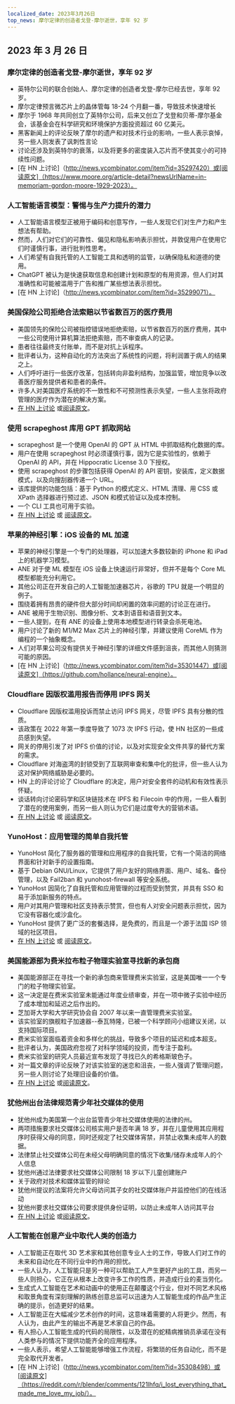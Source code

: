 ```yaml
---
localized_date: 2023年3月26日
top_news: 摩尔定律的创造者戈登-摩尔逝世，享年 92 岁
---
```




<CallToAction />

<Steps>

## 2023 年 3 月 26 日

### 摩尔定律的创造者戈登-摩尔逝世，享年 92 岁

- 英特尔公司的联合创始人、摩尔定律的创造者戈登-摩尔已经去世，享年 92 岁。
- 摩尔定律预言微芯片上的晶体管每 18-24 个月翻一番，导致技术快速增长
- 摩尔于 1968 年共同创立了英特尔公司，后来又创立了戈登和贝蒂-摩尔基金会，该基金会在科学研究和环境保护方面投资超过 60 亿美元。
- 黑客新闻上的评论反映了摩尔的遗产和对技术行业的影响，一些人表示哀悼，另一些人则发表了讽刺性言论
- 讨论还涉及到英特尔的衰落，以及将更多的密度装入芯片而不使其变小的可持续性问题。
- [在 HN 上讨论]（http://news.ycombinator.com/item?id=35297420）或[阅读原文]（https://www.moore.org/article-detail?newsUrlName=in-memoriam-gordon-moore-1929-2023）。

### 人工智能语言模型：警惕与生产力提升的潜力

- 人工智能语言模型正被用于编码和创意写作，一些人发现它们对生产力和产生想法有帮助。
- 然而，人们对它们的可靠性、偏见和隐私影响表示担忧，并敦促用户在使用它们时谨慎行事，进行批判性思考。
- 人们希望有自我托管的人工智能工具和透明的监管，以确保隐私和道德的使用。
- ChatGPT 被认为是快速获取信息和创建计划和原型的有用资源，但人们对其准确性和可能被滥用于广告和推广某些想法表示担忧。
- [在 HN 上讨论]（http://news.ycombinator.com/item?id=35299071）。

### 美国保险公司拒绝合法索赔以节省数百万的医疗费用

- 美国领先的保险公司被指控错误地拒绝索赔，以节省数百万的医疗费用，其中一些公司使用计算机算法拒绝索赔，而不审查病人的记录。
- 患者往往最终支付账单，而不是对抗上诉程序。
- 批评者认为，这种自动化的方法突出了系统性的问题，将利润置于病人的结果之上。
- 人们呼吁进行一些医疗改革，包括转向非盈利结构，加强监管，增加竞争以改善医疗服务提供者和患者的条件。
- 许多人对美国医疗系统的不一致性和不可预测性表示失望，一些人主张将政府管理的医疗作为潜在的解决方案。
- [在 HN 上讨论](http://news.ycombinator.com/item?id=35304017) 或[阅读原文](https://www.propublica.org/article/cigna-pxdx-medical-health-insurance-rejection-claims)。

### 使用 scrapeghost 库用 GPT 抓取网站

- scrapeghost 是一个使用 OpenAI 的 GPT 从 HTML 中抓取结构化数据的库。
- 用户在使用 scrapeghost 时必须谨慎行事，因为它是实验性的，依赖于 OpenAI 的 API，并在 Hippocratic License 3.0 下授权。
- 使用 scrapeghost 的步骤包括获得 OpenAI 的 API 密钥，安装库，定义数据模式，以及向搜刮器传递一个 URL。
- 该库提供的功能包括：基于 Python 的模式定义、HTML 清理、用 CSS 或 XPath 选择器进行预过滤、JSON 和模式验证以及成本控制。
- 一个 CLI 工具也可用于实验。
- [在 HN 上讨论](http://news.ycombinator.com/item?id=35305655) 或 [阅读原文](https://jamesturk.github.io/scrapeghost/)。

### 苹果的神经引擎：iOS 设备的 ML 加速

- 苹果的神经引擎是一个专门的处理器，可以加速大多数较新的 iPhone 和 iPad 上的机器学习模型。
- ANE 对于使 ML 模型在 iOS 设备上快速运行非常好，但并不是每个 Core ML 模型都能充分利用它。
- 其他公司正在开发自己的人工智能加速器芯片，谷歌的 TPU 就是一个明显的例子。
- 围绕着拥有昂贵的硬件但大部分时间却闲置的效率问题的讨论正在进行。
- ANE 被用于生物识别、图像分析、文本到语音和语音到文本。
- 一些人提到，在有 ANE 的设备上使用本地模型进行转录会杀死电池。
- 用户讨论了新的 M1/M2 Max 芯片上的神经引擎，并建议使用 CoreML 作为编程的一个抽象概念。
- 人们对苹果公司没有提供关于神经引擎的详细文件感到沮丧，而其他人则猜测可能的原因。
- [在 HN 上讨论]（http://news.ycombinator.com/item?id=35301447）或[阅读原文]（https://github.com/hollance/neural-engine）。

### Cloudflare 因版权滥用报告而停用 IPFS 网关

- Cloudflare 因版权滥用投诉而禁止访问 IPFS 网关，尽管 IPFS 具有分散的性质。
- 该政策在 2022 年第一季度导致了 1073 次 IPFS 行动，使 HN 社区的一些成员感到失望。
- 网关的停用引发了对 IPFS 价值的讨论，以及对实现安全文件共享的替代方案的需求。
- Cloudflare 对海盗湾的封锁受到了互联网审查和集中化的批评，但一些人认为这对保护网络威胁是必要的。
- HN 上的评论讨论了 Cloudflare 的决定，用户对安全套件的动机和有效性表示怀疑。
- 谈话转向讨论密码学和区块链技术在 IPFS 和 Filecoin 中的作用，一些人看到了潜在的使用案例，而另一些人则认为它们是过度夸大的营销术语。
- [在 HN 上讨论](http://news.ycombinator.com/item?id=35300200) 或 [阅读原文](https://torrentfreak.com/cloudflare-disables-access-to-pirated-content-on-its-ipfs-gateway-230324/)。

### YunoHost：应用管理的简单自我托管

- YunoHost 简化了服务器的管理和应用程序的自我托管，它有一个简洁的网络界面和针对新手的设置指南。
- 基于 Debian GNU/Linux，它提供了用户友好的网络界面、用户、域名、备份管理，以及 Fail2ban 和 yunohost-firewall 等安全系统。
- YunoHost 因简化了自我托管和应用管理的过程而受到赞赏，并具有 SSO 和易于添加新服务的特点。
- 用户对其用户管理和社区支持表示赞赏，但也有人对安全问题表示担忧，因为它没有容器化或沙盒化。
- YunoHost 提供了更广泛的套餐选择，是免费的，而且是一个源于法国 ISP 领域的社区项目。
- [在 HN 上讨论](http://news.ycombinator.com/item?id=35300482) 或 [阅读原文](https://yunohost.org)。

### 美国能源部为费米拉布粒子物理实验室寻找新的承包商

- 美国能源部正在寻找一个新的承包商来管理费米实验室，这是美国唯一一个专门的粒子物理实验室。
- 这一决定是在费米实验室未能通过年度业绩审查，并在一项中微子实验中经历了成本增加和延迟之后作出的。
- 芝加哥大学和大学研究协会自 2007 年以来一直管理费米实验室。
- 该实验室的旗舰粒子加速器--泰瓦特隆，已被一个科学顾问小组建议关闭，以支持国际项目。
- 费米实验室面临着资金和多样化的挑战，导致多个项目的延迟和成本超支。
- 批评者认为，美国政府忽视了对科学领域的投资，而专注于盈利。
- 费米实验室的研究人员最近宣布发现了寻找已久的希格斯玻色子。
- 对一篇文章的评论反映了对该实验室的迷恋和沮丧，一些人强调了管理问题，另一些人则讨论了处理旧设备的价值。
- [在 HN 上讨论](http://news.ycombinator.com/item?id=35303391) 或[阅读原文](https://www.science.org/content/article/major-shake-coming-fermilab-troubled-u-s-particle-physics-center)。

### 犹他州出台法律规范青少年社交媒体的使用

- 犹他州成为美国第一个出台监管青少年社交媒体使用的法律的州。
- 两项措施要求社交媒体公司核实用户是否年满 18 岁，并在儿童使用其应用程序时获得父母的同意，同时还规定了社交媒体宵禁，并禁止收集未成年人的数据。
- 法律禁止社交媒体公司在未经父母明确同意的情况下收集/储存未成年人的个人信息
- 犹他州通过法律要求社交媒体公司限制 18 岁以下儿童创建账户
- 关于政府对技术和媒体监管的辩论
- 犹他州提议的法案将允许父母访问其子女的社交媒体账户并监控他们的在线活动
- 犹他州要求社交媒体公司要求提供身份证明，以防止未成年人访问其平台
- [在 HN 上讨论](http://news.ycombinator.com/item?id=35307647) 或[阅读原文](https://www.bbc.com/news/world-us-canada-65060733)。

### 人工智能在创意产业中取代人类的创造力

- 人工智能正在取代 3D 艺术家和其他创意专业人士的工作，导致人们对工作的未来和自动化在不同行业中的作用的担忧。
- 一些人认为，人工智能只是另一种可以帮助工人产生更好产出的工具，而另一些人则担心，它正在从根本上改变许多工作的性质，并造成行业的麦当劳化。
- 生成式人工智能在艺术和动画中的使用正在颠覆这个行业，但对不同艺术风格和取景角度有深刻理解的熟练创意总监可以迅速为人工智能生成的作品产生正确的提示，创造更好的结果。
- 人工智能正在大幅减少艺术创作的时间，这意味着需要的人将更少。然而，有人认为，由此产生的输出不再是艺术家自己的作品。
- 有人担心人工智能生成的代码的局限性，以及潜在的蛇精病推销员承诺在没有人类参与的情况下提供功能齐全的应用程序。
- 一些人表示，希望人工智能能够增强工作流程，将繁琐的任务自动化，而不是完全取代开发者。
- [在 HN 上讨论]（http://news.ycombinator.com/item?id=35308498）或[阅读原文]（https://reddit.com/r/blender/comments/121lhfq/i_lost_everything_that_made_me_love_my_job/）。

</Steps>
